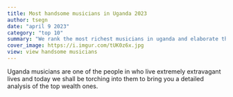 ```yaml
---
title: Most handsome musicians in Uganda 2023
author: tsegn
date: "april 9 2023"
category: "top 10"
summary: "We rank the most richest musicians in uganda and elaborate their wealth in greater length"
cover_image: https://i.imgur.com/tUK0z6x.jpg
view: view handsome musicians
---
```


Uganda musicians are one of the people in who live extremely extravagant lives and today we shall be torching into them to bring you a detailed analysis of the top wealth ones.
